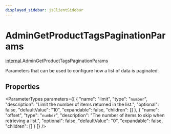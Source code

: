 ```yaml
---
displayed_sidebar: jsClientSidebar
---
```



# AdminGetProductTagsPaginationParams

[internal](../../modules/internal.mdx).AdminGetProductTagsPaginationParams

Parameters that can be used to configure how a list of data is paginated.

## Properties

<ParameterTypes parameters={[
  {
    "name": "limit",
    "type": "`number`",
    "description": "Limit the number of items returned in the list.",
    "optional": false,
    "defaultValue": "10",
    "expandable": false,
    "children": []
  },
  {
    "name": "offset",
    "type": "`number`",
    "description": "The number of items to skip when retrieving a list.",
    "optional": false,
    "defaultValue": "0",
    "expandable": false,
    "children": []
  }
]} />
